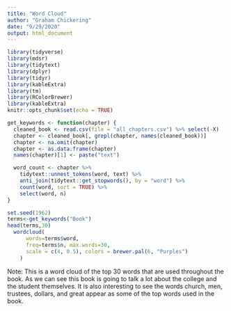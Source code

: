 ```yaml
---
title: "Word Cloud"
author: "Graham Chickering"
date: "9/29/2020"
output: html_document
---
```


```r
library(tidyverse)
library(mdsr)
library(tidytext)
library(dplyr)
library(tidyr)
library(kableExtra)
library(tm)
library(RColorBrewer)
library(kableExtra)
knitr::opts_chunk$set(echo = TRUE)
```


```r
get_keywords <- function(chapter) {
  cleaned_book <- read.csv(file = "all_chapters.csv") %>% select(-X)
  chapter <- cleaned_book[, grepl(chapter, names(cleaned_book))]
  chapter <- na.omit(chapter)
  chapter <- as.data.frame(chapter)
  names(chapter)[1] <- paste("text")

  word_count <- chapter %>%
    tidytext::unnest_tokens(word, text) %>%
    anti_join(tidytext::get_stopwords(), by = "word") %>%
    count(word, sort = TRUE) %>%
    select(word, n)
}
```


```r
set.seed(1962)
terms<-get_keywords("Book")
head(terms,30)
  wordcloud(
      words=terms$word,
      freq=terms$n, max.words=30,
      scale = c(4, 0.5), colors = brewer.pal(6, "Purples")
    )
```
Note: This is a word cloud of the top 30 words that are used throughout the book. As we can see this book is going to talk a lot about the college and the student themselves. It is also interesting to see the words church, men, trustees, dollars, and great appear as some of the top words used in the book.

